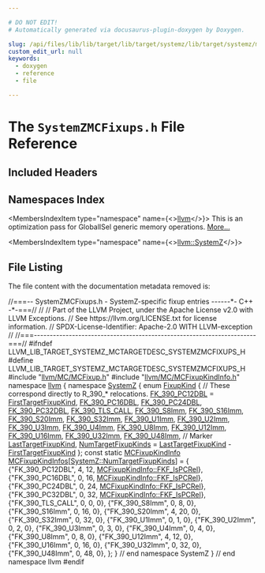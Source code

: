 ```yaml
---

# DO NOT EDIT!
# Automatically generated via docusaurus-plugin-doxygen by Doxygen.

slug: /api/files/lib/lib/target/lib/target/systemz/lib/target/systemz/mctargetdesc/systemzmcfixups-h
custom_edit_url: null
keywords:
  - doxygen
  - reference
  - file

---
```





# The `SystemZMCFixups.h` File Reference

<DoxygenPage pluginConfig={pluginConfig}>



## Included Headers

<IncludesList>
<IncludesListItem
  filePath="llvm/MC/MCFixup.h"
  permalink="/docs/api/files/include/include/llvm/include/llvm/mc/mcfixup-h"
  isLocal="true" />
<IncludesListItem
  filePath="llvm/MC/MCFixupKindInfo.h"
  permalink="/docs/api/files/include/include/llvm/include/llvm/mc/mcfixupkindinfo-h"
  isLocal="true" />
</IncludesList>

## Namespaces Index

<MembersIndex>

<MembersIndexItem
  type="namespace"
  name={<><a href="/docs/api/namespaces/llvm">llvm</a></>}>
This is an optimization pass for GlobalISel generic memory operations. <a href="/docs/api/namespaces/llvm/#details">More...</a>
</MembersIndexItem>

<MembersIndexItem
  type="namespace"
  name={<><a href="/docs/api/namespaces/llvm/systemz">llvm::SystemZ</a></>}>
</MembersIndexItem>

</MembersIndex>


## File Listing

The file content with the documentation metadata removed is:

<ProgramListing>

<Link id="l00001" /><CodeLine lineNumber="1"><span class="doxyHighlightComment">//===-- SystemZMCFixups.h - SystemZ-specific fixup entries ------&#42;- C++ -&#42;-===//</span></CodeLine>
<Link id="l00002" /><CodeLine lineNumber="2"><span class="doxyHighlightComment">//</span></CodeLine>
<Link id="l00003" /><CodeLine lineNumber="3"><span class="doxyHighlightComment">// Part of the LLVM Project, under the Apache License v2.0 with LLVM Exceptions.</span></CodeLine>
<Link id="l00004" /><CodeLine lineNumber="4"><span class="doxyHighlightComment">// See https://llvm.org/LICENSE.txt for license information.</span></CodeLine>
<Link id="l00005" /><CodeLine lineNumber="5"><span class="doxyHighlightComment">// SPDX-License-Identifier: Apache-2.0 WITH LLVM-exception</span></CodeLine>
<Link id="l00006" /><CodeLine lineNumber="6"><span class="doxyHighlightComment">//</span></CodeLine>
<Link id="l00007" /><CodeLine lineNumber="7"><span class="doxyHighlightComment">//===----------------------------------------------------------------------===//</span></CodeLine>
<Link id="l00008" /><CodeLine lineNumber="8"></CodeLine>
<Link id="l00009" /><CodeLine lineNumber="9"><span class="doxyHighlightPreprocessor">#ifndef LLVM&#95;LIB&#95;TARGET&#95;SYSTEMZ&#95;MCTARGETDESC&#95;SYSTEMZMCFIXUPS&#95;H</span></CodeLine>
<Link id="l00010" /><CodeLine lineNumber="10"><span class="doxyHighlightPreprocessor">#define LLVM&#95;LIB&#95;TARGET&#95;SYSTEMZ&#95;MCTARGETDESC&#95;SYSTEMZMCFIXUPS&#95;H</span></CodeLine>
<Link id="l00011" /><CodeLine lineNumber="11"></CodeLine>
<Link id="l00012" /><CodeLine lineNumber="12"><span class="doxyHighlightPreprocessor">#include &quot;<a href="/docs/api/files/include/include/llvm/include/llvm/mc/mcfixup-h">llvm/MC/MCFixup.h</a>&quot;</span></CodeLine>
<Link id="l00013" /><CodeLine lineNumber="13"><span class="doxyHighlightPreprocessor">#include &quot;<a href="/docs/api/files/include/include/llvm/include/llvm/mc/mcfixupkindinfo-h">llvm/MC/MCFixupKindInfo.h</a>&quot;</span></CodeLine>
<Link id="l00014" /><CodeLine lineNumber="14"></CodeLine>
<Link id="l00015" /><CodeLine lineNumber="15"><span class="doxyHighlightKeyword">namespace </span><span class="doxyHighlight"><a href="/docs/api/namespaces/llvm">llvm</a> &#123;</span></CodeLine>
<Link id="l00016" /><CodeLine lineNumber="16" lineLink="/docs/api/namespaces/llvm/systemz"><span class="doxyHighlightKeyword">namespace </span><span class="doxyHighlight"><a href="/docs/api/namespaces/llvm/systemz">SystemZ</a> &#123;</span></CodeLine>
<Link id="l00017" /><CodeLine lineNumber="17" lineLink="/docs/api/namespaces/llvm/systemz/#acdd1cc3b030808a5dfb5391dd85c9c1f"><span class="doxyHighlightKeyword">enum</span><span class="doxyHighlight"> <a href="/docs/api/namespaces/llvm/systemz/#acdd1cc3b030808a5dfb5391dd85c9c1f">FixupKind</a> &#123;</span></CodeLine>
<Link id="l00018" /><CodeLine lineNumber="18"><span class="doxyHighlight">  </span><span class="doxyHighlightComment">// These correspond directly to R&#95;390&#95;&#42; relocations.</span></CodeLine>
<Link id="l00019" /><CodeLine lineNumber="19" lineLink="/docs/api/namespaces/llvm/systemz/#acdd1cc3b030808a5dfb5391dd85c9c1faba9cfa22a7020a21476cff5ab2f0fb10"><span class="doxyHighlight">  <a href="/docs/api/namespaces/llvm/systemz/#acdd1cc3b030808a5dfb5391dd85c9c1faba9cfa22a7020a21476cff5ab2f0fb10">FK&#95;390&#95;PC12DBL</a> = <a href="/docs/api/namespaces/llvm/#a84cef097f15848752272d38769011f58a02772a67f2052ae04bb9ef1ff9dc3cf8">FirstTargetFixupKind</a>,</span></CodeLine>
<Link id="l00020" /><CodeLine lineNumber="20" lineLink="/docs/api/namespaces/llvm/systemz/#acdd1cc3b030808a5dfb5391dd85c9c1fa7d3a87e2217d3174daf923e3e9d22950"><span class="doxyHighlight">  <a href="/docs/api/namespaces/llvm/systemz/#acdd1cc3b030808a5dfb5391dd85c9c1fa7d3a87e2217d3174daf923e3e9d22950">FK&#95;390&#95;PC16DBL</a>,</span></CodeLine>
<Link id="l00021" /><CodeLine lineNumber="21" lineLink="/docs/api/namespaces/llvm/systemz/#acdd1cc3b030808a5dfb5391dd85c9c1fa81be4ca2ec8b11ae402b2e5d23fd2807"><span class="doxyHighlight">  <a href="/docs/api/namespaces/llvm/systemz/#acdd1cc3b030808a5dfb5391dd85c9c1fa81be4ca2ec8b11ae402b2e5d23fd2807">FK&#95;390&#95;PC24DBL</a>,</span></CodeLine>
<Link id="l00022" /><CodeLine lineNumber="22" lineLink="/docs/api/namespaces/llvm/systemz/#acdd1cc3b030808a5dfb5391dd85c9c1fa5a1d88ad9be241f013a5ff3fee254aa3"><span class="doxyHighlight">  <a href="/docs/api/namespaces/llvm/systemz/#acdd1cc3b030808a5dfb5391dd85c9c1fa5a1d88ad9be241f013a5ff3fee254aa3">FK&#95;390&#95;PC32DBL</a>,</span></CodeLine>
<Link id="l00023" /><CodeLine lineNumber="23" lineLink="/docs/api/namespaces/llvm/systemz/#acdd1cc3b030808a5dfb5391dd85c9c1fab7ecc8ff7e95f6afadd1e92b80f7910e"><span class="doxyHighlight">  <a href="/docs/api/namespaces/llvm/systemz/#acdd1cc3b030808a5dfb5391dd85c9c1fab7ecc8ff7e95f6afadd1e92b80f7910e">FK&#95;390&#95;TLS&#95;CALL</a>,</span></CodeLine>
<Link id="l00024" /><CodeLine lineNumber="24"></CodeLine>
<Link id="l00025" /><CodeLine lineNumber="25" lineLink="/docs/api/namespaces/llvm/systemz/#acdd1cc3b030808a5dfb5391dd85c9c1fae1887e29eee4dcca67d9ef67f1e9f16f"><span class="doxyHighlight">  <a href="/docs/api/namespaces/llvm/systemz/#acdd1cc3b030808a5dfb5391dd85c9c1fae1887e29eee4dcca67d9ef67f1e9f16f">FK&#95;390&#95;S8Imm</a>,</span></CodeLine>
<Link id="l00026" /><CodeLine lineNumber="26" lineLink="/docs/api/namespaces/llvm/systemz/#acdd1cc3b030808a5dfb5391dd85c9c1fa38ee2bc508a03f304fe345c0ec73b49d"><span class="doxyHighlight">  <a href="/docs/api/namespaces/llvm/systemz/#acdd1cc3b030808a5dfb5391dd85c9c1fa38ee2bc508a03f304fe345c0ec73b49d">FK&#95;390&#95;S16Imm</a>,</span></CodeLine>
<Link id="l00027" /><CodeLine lineNumber="27" lineLink="/docs/api/namespaces/llvm/systemz/#acdd1cc3b030808a5dfb5391dd85c9c1fa6a7e1d749e592d2f7472836b629ba6e4"><span class="doxyHighlight">  <a href="/docs/api/namespaces/llvm/systemz/#acdd1cc3b030808a5dfb5391dd85c9c1fa6a7e1d749e592d2f7472836b629ba6e4">FK&#95;390&#95;S20Imm</a>,</span></CodeLine>
<Link id="l00028" /><CodeLine lineNumber="28" lineLink="/docs/api/namespaces/llvm/systemz/#acdd1cc3b030808a5dfb5391dd85c9c1fac9cd9d899f6c5542f640727a266a28d8"><span class="doxyHighlight">  <a href="/docs/api/namespaces/llvm/systemz/#acdd1cc3b030808a5dfb5391dd85c9c1fac9cd9d899f6c5542f640727a266a28d8">FK&#95;390&#95;S32Imm</a>,</span></CodeLine>
<Link id="l00029" /><CodeLine lineNumber="29" lineLink="/docs/api/namespaces/llvm/systemz/#acdd1cc3b030808a5dfb5391dd85c9c1faee7731e49a678c8cc74d0130cc15cb6a"><span class="doxyHighlight">  <a href="/docs/api/namespaces/llvm/systemz/#acdd1cc3b030808a5dfb5391dd85c9c1faee7731e49a678c8cc74d0130cc15cb6a">FK&#95;390&#95;U1Imm</a>,</span></CodeLine>
<Link id="l00030" /><CodeLine lineNumber="30" lineLink="/docs/api/namespaces/llvm/systemz/#acdd1cc3b030808a5dfb5391dd85c9c1fa69a869f7e5f4ce07ede4156252979df1"><span class="doxyHighlight">  <a href="/docs/api/namespaces/llvm/systemz/#acdd1cc3b030808a5dfb5391dd85c9c1fa69a869f7e5f4ce07ede4156252979df1">FK&#95;390&#95;U2Imm</a>,</span></CodeLine>
<Link id="l00031" /><CodeLine lineNumber="31" lineLink="/docs/api/namespaces/llvm/systemz/#acdd1cc3b030808a5dfb5391dd85c9c1fa780a8e9dd0193e538dd218d07d1474af"><span class="doxyHighlight">  <a href="/docs/api/namespaces/llvm/systemz/#acdd1cc3b030808a5dfb5391dd85c9c1fa780a8e9dd0193e538dd218d07d1474af">FK&#95;390&#95;U3Imm</a>,</span></CodeLine>
<Link id="l00032" /><CodeLine lineNumber="32" lineLink="/docs/api/namespaces/llvm/systemz/#acdd1cc3b030808a5dfb5391dd85c9c1fadf56ccfe2b002a3ad2fda4c0480b63b4"><span class="doxyHighlight">  <a href="/docs/api/namespaces/llvm/systemz/#acdd1cc3b030808a5dfb5391dd85c9c1fadf56ccfe2b002a3ad2fda4c0480b63b4">FK&#95;390&#95;U4Imm</a>,</span></CodeLine>
<Link id="l00033" /><CodeLine lineNumber="33" lineLink="/docs/api/namespaces/llvm/systemz/#acdd1cc3b030808a5dfb5391dd85c9c1fa090768997a29e237dc6f8fc9f1897c8b"><span class="doxyHighlight">  <a href="/docs/api/namespaces/llvm/systemz/#acdd1cc3b030808a5dfb5391dd85c9c1fa090768997a29e237dc6f8fc9f1897c8b">FK&#95;390&#95;U8Imm</a>,</span></CodeLine>
<Link id="l00034" /><CodeLine lineNumber="34" lineLink="/docs/api/namespaces/llvm/systemz/#acdd1cc3b030808a5dfb5391dd85c9c1fa4e4c0e7e027d837898b944c120704e85"><span class="doxyHighlight">  <a href="/docs/api/namespaces/llvm/systemz/#acdd1cc3b030808a5dfb5391dd85c9c1fa4e4c0e7e027d837898b944c120704e85">FK&#95;390&#95;U12Imm</a>,</span></CodeLine>
<Link id="l00035" /><CodeLine lineNumber="35" lineLink="/docs/api/namespaces/llvm/systemz/#acdd1cc3b030808a5dfb5391dd85c9c1fa586fe3a11b9df944bcc112a6f714afe9"><span class="doxyHighlight">  <a href="/docs/api/namespaces/llvm/systemz/#acdd1cc3b030808a5dfb5391dd85c9c1fa586fe3a11b9df944bcc112a6f714afe9">FK&#95;390&#95;U16Imm</a>,</span></CodeLine>
<Link id="l00036" /><CodeLine lineNumber="36" lineLink="/docs/api/namespaces/llvm/systemz/#acdd1cc3b030808a5dfb5391dd85c9c1fa1e07df5fd3b4dfca3758016e9b8ab13e"><span class="doxyHighlight">  <a href="/docs/api/namespaces/llvm/systemz/#acdd1cc3b030808a5dfb5391dd85c9c1fa1e07df5fd3b4dfca3758016e9b8ab13e">FK&#95;390&#95;U32Imm</a>,</span></CodeLine>
<Link id="l00037" /><CodeLine lineNumber="37" lineLink="/docs/api/namespaces/llvm/systemz/#acdd1cc3b030808a5dfb5391dd85c9c1faa746115cc0354ae7dbbc1cb36b5af6ca"><span class="doxyHighlight">  <a href="/docs/api/namespaces/llvm/systemz/#acdd1cc3b030808a5dfb5391dd85c9c1faa746115cc0354ae7dbbc1cb36b5af6ca">FK&#95;390&#95;U48Imm</a>,</span></CodeLine>
<Link id="l00038" /><CodeLine lineNumber="38"></CodeLine>
<Link id="l00039" /><CodeLine lineNumber="39"><span class="doxyHighlight">  </span><span class="doxyHighlightComment">// Marker</span></CodeLine>
<Link id="l00040" /><CodeLine lineNumber="40" lineLink="/docs/api/namespaces/llvm/systemz/#acdd1cc3b030808a5dfb5391dd85c9c1fa9406d96962372bfbb654803801962650"><span class="doxyHighlight">  <a href="/docs/api/namespaces/llvm/systemz/#acdd1cc3b030808a5dfb5391dd85c9c1fa9406d96962372bfbb654803801962650">LastTargetFixupKind</a>,</span></CodeLine>
<Link id="l00041" /><CodeLine lineNumber="41" lineLink="/docs/api/namespaces/llvm/systemz/#acdd1cc3b030808a5dfb5391dd85c9c1faa5594219f25443beb78c43790b63e1ba"><span class="doxyHighlight">  <a href="/docs/api/namespaces/llvm/systemz/#acdd1cc3b030808a5dfb5391dd85c9c1faa5594219f25443beb78c43790b63e1ba">NumTargetFixupKinds</a> = <a href="/docs/api/namespaces/llvm/systemz/#acdd1cc3b030808a5dfb5391dd85c9c1fa9406d96962372bfbb654803801962650">LastTargetFixupKind</a> - <a href="/docs/api/namespaces/llvm/#a84cef097f15848752272d38769011f58a02772a67f2052ae04bb9ef1ff9dc3cf8">FirstTargetFixupKind</a></span></CodeLine>
<Link id="l00042" /><CodeLine lineNumber="42"><span class="doxyHighlight">&#125;;</span></CodeLine>
<Link id="l00043" /><CodeLine lineNumber="43"></CodeLine>
<Link id="l00044" /><CodeLine lineNumber="44" lineLink="/docs/api/namespaces/llvm/systemz/#ae012bef1e76a0eada343c213f7794dd3"><span class="doxyHighlightKeyword">const</span><span class="doxyHighlight"> </span><span class="doxyHighlightKeyword">static</span><span class="doxyHighlight"> <a href="/docs/api/structs/llvm/mcfixupkindinfo">MCFixupKindInfo</a> <a href="/docs/api/namespaces/llvm/systemz/#ae012bef1e76a0eada343c213f7794dd3">MCFixupKindInfos</a>&#91;<a href="/docs/api/namespaces/llvm/systemz/#acdd1cc3b030808a5dfb5391dd85c9c1faa5594219f25443beb78c43790b63e1ba">SystemZ::NumTargetFixupKinds</a>&#93; = &#123;</span></CodeLine>
<Link id="l00045" /><CodeLine lineNumber="45"><span class="doxyHighlight">    &#123;</span><span class="doxyHighlightStringLiteral">&quot;FK&#95;390&#95;PC12DBL&quot;</span><span class="doxyHighlight">, 4, 12, <a href="/docs/api/structs/llvm/mcfixupkindinfo/#a8f6613f5c0a6dc7dfebce3761963659da9bd8af688090f2f81c405bd995079007">MCFixupKindInfo::FKF&#95;IsPCRel</a>&#125;,</span></CodeLine>
<Link id="l00046" /><CodeLine lineNumber="46"><span class="doxyHighlight">    &#123;</span><span class="doxyHighlightStringLiteral">&quot;FK&#95;390&#95;PC16DBL&quot;</span><span class="doxyHighlight">, 0, 16, <a href="/docs/api/structs/llvm/mcfixupkindinfo/#a8f6613f5c0a6dc7dfebce3761963659da9bd8af688090f2f81c405bd995079007">MCFixupKindInfo::FKF&#95;IsPCRel</a>&#125;,</span></CodeLine>
<Link id="l00047" /><CodeLine lineNumber="47"><span class="doxyHighlight">    &#123;</span><span class="doxyHighlightStringLiteral">&quot;FK&#95;390&#95;PC24DBL&quot;</span><span class="doxyHighlight">, 0, 24, <a href="/docs/api/structs/llvm/mcfixupkindinfo/#a8f6613f5c0a6dc7dfebce3761963659da9bd8af688090f2f81c405bd995079007">MCFixupKindInfo::FKF&#95;IsPCRel</a>&#125;,</span></CodeLine>
<Link id="l00048" /><CodeLine lineNumber="48"><span class="doxyHighlight">    &#123;</span><span class="doxyHighlightStringLiteral">&quot;FK&#95;390&#95;PC32DBL&quot;</span><span class="doxyHighlight">, 0, 32, <a href="/docs/api/structs/llvm/mcfixupkindinfo/#a8f6613f5c0a6dc7dfebce3761963659da9bd8af688090f2f81c405bd995079007">MCFixupKindInfo::FKF&#95;IsPCRel</a>&#125;,</span></CodeLine>
<Link id="l00049" /><CodeLine lineNumber="49"><span class="doxyHighlight">    &#123;</span><span class="doxyHighlightStringLiteral">&quot;FK&#95;390&#95;TLS&#95;CALL&quot;</span><span class="doxyHighlight">, 0, 0, 0&#125;,</span></CodeLine>
<Link id="l00050" /><CodeLine lineNumber="50"><span class="doxyHighlight">    &#123;</span><span class="doxyHighlightStringLiteral">&quot;FK&#95;390&#95;S8Imm&quot;</span><span class="doxyHighlight">, 0, 8, 0&#125;,</span></CodeLine>
<Link id="l00051" /><CodeLine lineNumber="51"><span class="doxyHighlight">    &#123;</span><span class="doxyHighlightStringLiteral">&quot;FK&#95;390&#95;S16Imm&quot;</span><span class="doxyHighlight">, 0, 16, 0&#125;,</span></CodeLine>
<Link id="l00052" /><CodeLine lineNumber="52"><span class="doxyHighlight">    &#123;</span><span class="doxyHighlightStringLiteral">&quot;FK&#95;390&#95;S20Imm&quot;</span><span class="doxyHighlight">, 4, 20, 0&#125;,</span></CodeLine>
<Link id="l00053" /><CodeLine lineNumber="53"><span class="doxyHighlight">    &#123;</span><span class="doxyHighlightStringLiteral">&quot;FK&#95;390&#95;S32Imm&quot;</span><span class="doxyHighlight">, 0, 32, 0&#125;,</span></CodeLine>
<Link id="l00054" /><CodeLine lineNumber="54"><span class="doxyHighlight">    &#123;</span><span class="doxyHighlightStringLiteral">&quot;FK&#95;390&#95;U1Imm&quot;</span><span class="doxyHighlight">, 0, 1, 0&#125;,</span></CodeLine>
<Link id="l00055" /><CodeLine lineNumber="55"><span class="doxyHighlight">    &#123;</span><span class="doxyHighlightStringLiteral">&quot;FK&#95;390&#95;U2Imm&quot;</span><span class="doxyHighlight">, 0, 2, 0&#125;,</span></CodeLine>
<Link id="l00056" /><CodeLine lineNumber="56"><span class="doxyHighlight">    &#123;</span><span class="doxyHighlightStringLiteral">&quot;FK&#95;390&#95;U3Imm&quot;</span><span class="doxyHighlight">, 0, 3, 0&#125;,</span></CodeLine>
<Link id="l00057" /><CodeLine lineNumber="57"><span class="doxyHighlight">    &#123;</span><span class="doxyHighlightStringLiteral">&quot;FK&#95;390&#95;U4Imm&quot;</span><span class="doxyHighlight">, 0, 4, 0&#125;,</span></CodeLine>
<Link id="l00058" /><CodeLine lineNumber="58"><span class="doxyHighlight">    &#123;</span><span class="doxyHighlightStringLiteral">&quot;FK&#95;390&#95;U8Imm&quot;</span><span class="doxyHighlight">, 0, 8, 0&#125;,</span></CodeLine>
<Link id="l00059" /><CodeLine lineNumber="59"><span class="doxyHighlight">    &#123;</span><span class="doxyHighlightStringLiteral">&quot;FK&#95;390&#95;U12Imm&quot;</span><span class="doxyHighlight">, 4, 12, 0&#125;,</span></CodeLine>
<Link id="l00060" /><CodeLine lineNumber="60"><span class="doxyHighlight">    &#123;</span><span class="doxyHighlightStringLiteral">&quot;FK&#95;390&#95;U16Imm&quot;</span><span class="doxyHighlight">, 0, 16, 0&#125;,</span></CodeLine>
<Link id="l00061" /><CodeLine lineNumber="61"><span class="doxyHighlight">    &#123;</span><span class="doxyHighlightStringLiteral">&quot;FK&#95;390&#95;U32Imm&quot;</span><span class="doxyHighlight">, 0, 32, 0&#125;,</span></CodeLine>
<Link id="l00062" /><CodeLine lineNumber="62"><span class="doxyHighlight">    &#123;</span><span class="doxyHighlightStringLiteral">&quot;FK&#95;390&#95;U48Imm&quot;</span><span class="doxyHighlight">, 0, 48, 0&#125;,</span></CodeLine>
<Link id="l00063" /><CodeLine lineNumber="63"><span class="doxyHighlight">&#125;;</span></CodeLine>
<Link id="l00064" /><CodeLine lineNumber="64"><span class="doxyHighlight">&#125; </span><span class="doxyHighlightComment">// end namespace SystemZ</span></CodeLine>
<Link id="l00065" /><CodeLine lineNumber="65"><span class="doxyHighlight">&#125; </span><span class="doxyHighlightComment">// end namespace llvm</span></CodeLine>
<Link id="l00066" /><CodeLine lineNumber="66"></CodeLine>
<Link id="l00067" /><CodeLine lineNumber="67"><span class="doxyHighlightPreprocessor">#endif</span></CodeLine>

</ProgramListing>


</DoxygenPage>
